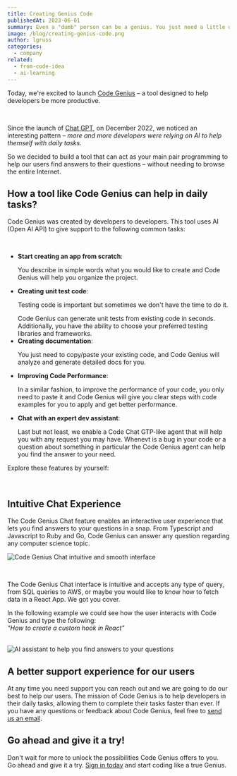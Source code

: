 ```yaml
---
title: Creating Genius Code
publishedAt: 2023-06-01
summary: Even a "dumb" person can be a genius. You just need a little of curiosity.
image: /blog/creating-genius-code.png
author: lgruss
categories:
  - company
related:
  - from-code-idea
  - ai-learning
---
```


Today, we're excited to launch [Code Genius](/) – a tool designed to help developers be more productive.

<br />

Since the launch of [Chat GPT](https://chat.openai.com/), on December 2022, we noticed an interesting pattern – _more and more developers were relying on AI to help themself with daily tasks_.

So we decided to build a tool that can act as your main pair programming to help our users find answers to their questions – without needing to browse the entire Internet.

## How a tool like Code Genius can help in daily tasks?

Code Genius was created by developers to developers. This tool uses AI (Open AI API) to give support to the following common tasks:

<br />

- **Start creating an app from scratch**: <p>You describe in simple words what you would like to create and Code Genius will help you organize the project.</p>
- **Creating unit test code**: <p>Testing code is important but sometimes we don't have the time to do it.</p>
  Code Genius can generate unit tests from existing code in seconds. Additionally, you have the ability to choose your preferred testing libraries and frameworks.
- **Creating documentation**: <p>You just need to copy/paste your existing code, and Code Genius will analyze and generate detailed docs for you.</p>
- **Improving Code Performance**: <p>In a similar fashion, to improve the performance of your code, you only need to paste it and Code Genius will give you clear steps with code examples for you to apply and get better performance.</p>
- **Chat with an expert dev assistant**:<p>Last but not least, we enable a Code Chat GTP-like agent that will help you with any request you may have. Whenevt is a bug in your code or a question about something in particular the Code Genius agent can help you find the answer to your need. </p>

<p className="py-4">Explore these features by yourself:</p>

<CodeGeniusFeatures />

<br />

## Intuitive Chat Experience 

The Code Genius Chat feature enables an interactive user experience that lets you find answers to your questions in a snap.
From Typescript and Javascript to Ruby and Go, Code Genius can answer any question regarding any computer science topic.

<Image
  alt="Code Genius Chat intuitive and smooth interface"
  src="/blog/code-genius-chat.png"
  width={1607}
  height={946}
/>

<br />

The Code Genius Chat interface is intuitive and accepts any type of query, from SQL queries to AWS, or maybe you would like to know how to fetch data in a React App.
We got you cover.

In the following example we could see how the user interacts with Code Genius and type the following: \
_"How to create a custom hook in React"_

<br />
<Image
  alt="AI assistant to help you find answers to your questions"
  src="/blog/chat-example.png"
  width={1607}
  height={946}
/>

<br />

## A better support experience for our users

At any time you need support you can reach out and we are going to do our best to help our users.
The mission of Code Genius is to help developers in their daily tasks, allowing them to complete their tasks faster than ever.
If you have any questions or feedback about Code Genius, feel free to [send us an email](mailto:support@code-genius.dev?subject=Feedback).

## Go ahead and give it a try!

Don't wait for more to unlock the possibilities Code Genius offers to you.\
Go ahead and give it a try. [Sign in today](/?action=signUp) and start coding like
a true Genius.
